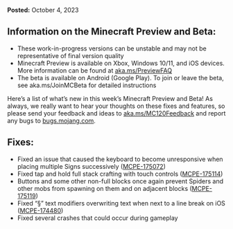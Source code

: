 **Posted:** October 4, 2023

## **Information on the Minecraft Preview and Beta:**

-   These work-in-progress versions can be unstable and may not be representative of final version quality
-   Minecraft Preview is available on Xbox, Windows 10/11, and iOS devices. More information can be found at [aka.ms/PreviewFAQ](https://aka.ms/PreviewFAQ)
-   The beta is available on Android (Google Play). To join or leave the beta, see aka.ms/JoinMCBeta for detailed instructions

Here’s a list of what’s new in this week’s Minecraft Preview and Beta! As always, we really want to hear your thoughts on these fixes and features, so please send your feedback and ideas to [aka.ms/MC120Feedback](http://aka.ms/MC120Feedback) and report any bugs to [bugs.mojang.com](http://bugs.mojang.com/).  
  

## **Fixes:**

-   Fixed an issue that caused the keyboard to become unresponsive when placing multiple Signs successively ([MCPE-175072](https://bugs.mojang.com/browse/MCPE-175072))
-   Fixed tap and hold full stack crafting with touch controls ([MCPE-175114](https://bugs.mojang.com/browse/MCPE-175114))
-   Buttons and some other non-full blocks once again prevent Spiders and other mobs from spawning on them and on adjacent blocks ([MCPE-175119](https://bugs.mojang.com/browse/MCPE-175119))
-   Fixed “§” text modifiers overwriting text when next to a line break on iOS ([MCPE-174480](https://bugs.mojang.com/browse/MCPE-174480))
-   Fixed several crashes that could occur during gameplay